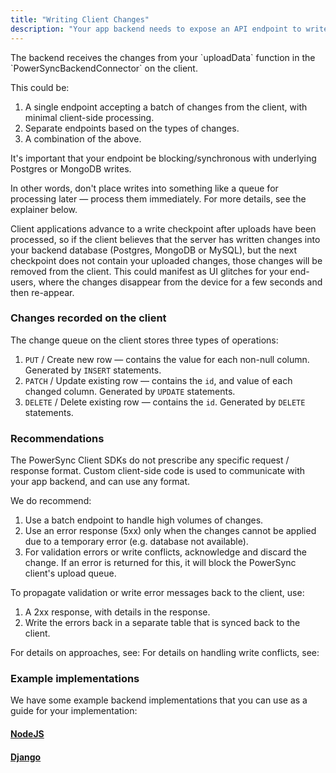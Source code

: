 ```yaml
---
title: "Writing Client Changes"
description: "Your app backend needs to expose an API endpoint to write changes to your backend database that are received from the PowerSync client."
---
```


<Info>
  The backend receives the changes from your `uploadData` function in the `PowerSyncBackendConnector` on the client.
</Info>

This could be:

1. A single endpoint accepting a batch of changes from the client, with minimal client-side processing.
2. Separate endpoints based on the types of changes.
3. A combination of the above.

<Warning>
It's important that your endpoint be blocking/synchronous with underlying Postgres or MongoDB writes.

In other words, don't place writes into something like a queue for processing later — process them immediately. For more details, see the explainer below.
</Warning>

<Accordion title="Why must my write endpoint be synchronous?">
Client applications advance to a write checkpoint after uploads have been processed, so if the client believes that the server has written changes into your backend database (Postgres, MongoDB or MySQL), but the next checkpoint does not contain your uploaded changes, those changes will be removed from the client. This could manifest as UI glitches for your end-users, where the changes disappear from the device for a few seconds and then re-appear.
</Accordion>

### Changes recorded on the client

The change queue on the client stores three types of operations:

1. `PUT` / Create new row — contains the value for each non-null column. Generated by `INSERT` statements.
2. `PATCH` / Update existing row — contains the `id`, and value of each changed column. Generated by `UPDATE` statements.
3. `DELETE` / Delete existing row — contains the `id`. Generated by `DELETE` statements.

### Recommendations

The PowerSync Client SDKs do not prescribe any specific request / response format. Custom client-side code is used to communicate with your app backend, and can use any format.

We do recommend:

1. Use a batch endpoint to handle high volumes of changes.
2. Use an error response (5xx) only when the changes cannot be applied due to a temporary error (e.g. database not available).
3. For validation errors or write conflicts, acknowledge and discard the change. If an error is returned for this, it will block the PowerSync client's upload queue.

To propagate validation or write error messages back to the client, use:

1. A 2xx response, with details in the response.
2. Write the errors back in a separate table that is synced back to the client.

For details on approaches, see:
<CardGroup>
  <Card
    title="Handling Write / Validation Errors"
    icon="code"
    href="/usage/lifecycle-maintenance/handling-write-validation-errors"
    horizontal
  />
</CardGroup>
For details on handling write conflicts, see:

<CardGroup>
  <Card
    title="Handling Update Conflicts"
    icon="code"
    href="/usage/lifecycle-maintenance/handling-update-conflicts"
    horizontal
  />
</CardGroup>

### Example implementations

We have some example backend implementations that you can use as a guide for your implementation:

#### <Icon icon="js" iconType="solid" size="24"/> [NodeJS](https://github.com/powersync-ja/powersync-nodejs-backend-todolist-demo)

#### <Icon icon="python" iconType="solid" size="24"/> [Django](https://github.com/powersync-ja/powersync-django-backend-todolist-demo)

